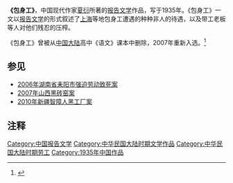 '''《包身工》'''，中国现代作家[[夏衍|夏衍]]所著的[[报告文学|报告文学]]作品，写于1935年。《包身工》一文以[[报告文学|报告文学]]的形式叙述了[[上海|上海]]等地包身工遭遇的种种非人的待遇，以及带工老板等人对他们残忍的压榨。

《包身工》曾被从[[中国大陆|中国大陆]]高中《语文》课本中删除，2007年重新入选。<ref>{{cite web|url=http://news.sina.com.cn/o/2007-07-12/081612189736s.shtml|title=散文名篇《春》被“毙”夏衍《包身工》“复活”　高中语文新教材变化大，高一至少改了八成内容|publisher=新浪网 来源：大河网-大河报|author=邓兴军|date=2007年7月12日|accessdate=2011-09-07|language=Zh-hans|archive-date=2019-07-22|archive-url=https://web.archive.org/web/20190722160507/http://news.sina.com.cn/o/2007-07-12/081612189736s.shtml|dead-url=no}}</ref>

== 参见 ==
*[[2006年湖南省耒阳市强迫劳动致死案|2006年湖南省耒阳市强迫劳动致死案]]
*[[2007年山西黑砖窑案|2007年山西黑砖窑案]]
*[[2010年新疆智障人黑工厂案|2010年新疆智障人黑工厂案]]

== 注释 ==
{{Reflist}}

{{就業}}

{{文学小作品}}
[[Category:中国报告文学|Category:中国报告文学]]
[[Category:中华民国大陆时期文学作品|Category:中华民国大陆时期文学作品]]
[[Category:中华民国大陆时期劳工|Category:中华民国大陆时期劳工]]
[[Category:1935年中国作品|Category:1935年中国作品]]